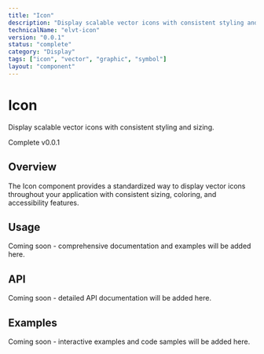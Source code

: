 ```yaml
---
title: "Icon"
description: "Display scalable vector icons with consistent styling and sizing."
technicalName: "elvt-icon"
version: "0.0.1"
status: "complete"
category: "Display"
tags: ["icon", "vector", "graphic", "symbol"]
layout: "component"
---
```


# Icon

Display scalable vector icons with consistent styling and sizing.

<elvt-badge tone="success" size="small">Complete</elvt-badge> <elvt-badge tone="neutral" size="small">v0.0.1</elvt-badge>

## Overview

The Icon component provides a standardized way to display vector icons throughout your application with consistent sizing, coloring, and accessibility features.

## Usage

Coming soon - comprehensive documentation and examples will be added here.

## API

Coming soon - detailed API documentation will be added here.

## Examples

Coming soon - interactive examples and code samples will be added here.